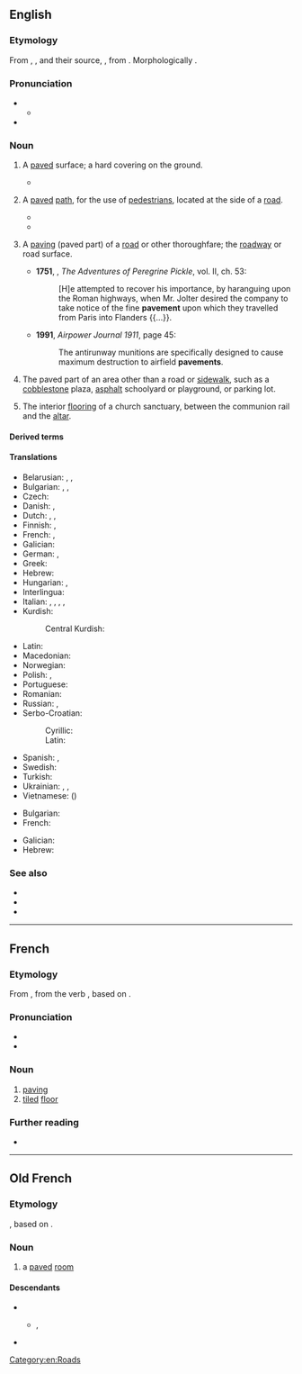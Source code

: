 ==English==

===Etymology===
From {{der|en|xno|pavement}}, {{bor|en|frm|pavement}}, and their source, {{der|en|la|pavīmentum||paved surface or floor}}, from {{m|la|paviō|pavīre|to beat, to ram, to tread down}}. Morphologically {{suffix|en|pave|ment|nocat=1}}.

===Pronunciation===
* {{IPA|en|/ˈpeɪvmənt/}}
** {{audio|en|LL-Q1860 (eng)-Vealhurl-pavement.wav|Audio (UK)}}
* {{rhymes|en|eɪvmənt|s=2}}

===Noun===
{{en-noun|-|s}}

# {{lb|en|now|chiefly|in technical contexts}} A [[paved]] surface; a hard covering on the ground. {{defdate|from 13th c.}}
#* {{RQ:Milton Paradise Lost|book=1|passage=The riches of heaven's '''pavement''', trodden gold.}}
# {{lb|en|chiefly|British English}} A [[pave]]d [[path]], for the use of [[pedestrian]]s, located at the side of a [[road]]. {{defdate|from 18th c.}}
#:{{syn|en|sidewalk|footpath|trottoir|q1=American English|q2=Australia, New Zealand and India|q3=Borrowed from French}}
#* {{quote-book|en|year=1837|author={{w|Letitia Elizabeth Landon}}|title=Ethel Churchill|volume=2|page=194|text=It was a cold and rainy afternoon as Ethel Churchill sat at the window of their new abode, a house in one of the streets leading from the Strand to the river. It was the day after their arrival, and nothing could well be more gloomy than the view: the '''pavement''' was wet, and a yellow mist obscured every object,...}}
#* {{quote-book|en|year=1963|author={{w|Margery Allingham}}| title={{w|The China Governess}}| chapter=14| url=http://openlibrary.org/works/OL2004261W| passage=Nanny Broome was looking up at the outer wall. Just under the ceiling there were three lunette windows, heavily barred and blacked out in the normal way by centuries of grime. Their bases were on a level with the '''pavement''' outside, a narrow way which was several feet lower than the road behind the house.}}
# {{lb|en|now|chiefly|North America}} A [[paving]] (paved part) of a [[road]] or other thoroughfare; the [[roadway]] or road surface. {{defdate|from 13th c.}}
#* '''1751''', {{w|Tobias Smollett}}, ''The Adventures of Peregrine Pickle'', vol. II, ch. 53:
#*:[H]e attempted to recover his importance, by haranguing upon the Roman highways, when Mr. Jolter desired the company to take notice of the fine '''pavement''' upon which they travelled from Paris into Flanders {{...}}.
#* '''1991''', ''Airpower Journal 1911'', page 45:
#*: The antirunway munitions are specifically designed to cause maximum destruction to airfield '''pavements'''.
# {{lb|en|now|chiefly|North America}} The paved part of an area other than a road or [[sidewalk]], such as a [[cobblestone]] plaza, [[asphalt]] schoolyard or playground, or parking lot.
# {{lb|en|architecture}} The interior [[flooring]] of a church sanctuary, between the communion rail and the [[altar]]. {{defdate|from 19th c.}}

====Derived terms====
{{der3|en
|hit the pavement
|moving pavement
|pavement ant
|pavement ape
|pavement artist
|pavement cell
|pavement cafe
|pavement chalk
|pavemented
|pavementless
|pavementlike
|pavement pizza
|pavement princess
|pavement special
|pound the pavement
}}

====Translations====
{{trans-see|sidewalk}}

{{trans-top|surface of road}}
* Belarusian: {{t|be|мастава́я|f}}, {{t|be|брук|m}}, {{t|be|асфа́льт|m}}
* Bulgarian: {{t+|bg|пава́ж|m}}, {{t+|bg|насти́лка|n}}, {{t|bg|пло́чник|m}}
* Czech: {{t+|cs|vozovka|f}}
* Danish: {{t|da|vejbelægning|c}}, {{t|da|brolægning|c}} {{qualifier|cobblestones or similar}}
* Dutch: {{t+|nl|wegdek|n}}, {{t+|nl|wegverharding|f}}, {{t+|nl|verharding|f}}
* Finnish: {{t|fi|tiepäällyste}}, {{t|fi|päällyste}}
* French: {{t+|fr|revêtement|m}}, {{t+|fr|chaussée|f}}
* Galician: {{t+|gl|pavimento|m}}
* German: {{t+|de|Asphalt|m}}, {{t+|de|Pflaster|n}}
* Greek: {{t|el|πλακόστρωτο}}
* Hebrew: {{t|he|מִסָּעָה|f|tr=misa'a}}
* Hungarian: {{t|hu|útburkolat}}, {{t+|hu|kövezet}}
* Interlingua: {{t|ia|pavimento}}
* Italian: {{t|it|pavimentazione stradale|f}}, {{t+|it|pavimentazione|f}}, {{t+|it|manto|m}}, {{t+|it|manto stradale}}, {{t+|it|superficie|f}}
* Kurdish:
*: Central Kurdish: {{t|ckb|بەردڕێز}}
{{trans-mid}}
* Latin: {{t|la|pavīmentum|n}}
* Macedonian: {{t|mk|плочник|m}}
* Norwegian: {{t|no|brulegging}}
* Polish: {{t|pl|nawierzchnia drogi|f}}, {{t+|pl|bruk|m}}
* Portuguese: {{t+|pt|pavimento|m}}
* Romanian: {{t+|ro|pavaj|n}}
* Russian: {{t+|ru|мостова́я|f}}, {{t+|ru|асфа́льт|m}}
* Serbo-Croatian:
*: Cyrillic: {{t|sh|плочник|m|sc=Cyrl}}
*: Latin: {{t+|sh|pločnik|m}}
* Spanish: {{t+|es|pavimento|m}}, {{t+|es|asfalto|m}}
* Swedish: {{t|sv|stenläggning}}
* Turkish: {{t+|tr|kaldırım}}
* Ukrainian: {{t|uk|мостова́|f}}, {{t+|uk|брукі́вка|f}} {{qualifier|cobbled}}, {{t+|uk|асфа́льт|m}}
* Vietnamese: {{t+|vi|vỉa hè}} ({{t|vi|㙔𡏘|sc=Hani}})
{{trans-bottom}}

{{trans-top|interior flooring, especially when of stone, of large buildings}}
* Bulgarian: {{t+|bg|насти́лка|f}}
* French: {{t+|fr|pavement|m}}
{{trans-mid}}
* Galician: {{t+|gl|pavimento|m}}
* Hebrew: {{t+|he|מִרְצֶפֶת|f|tr=mirtzefet}}
{{trans-bottom}}

===See also===
<!-- maybe or maybe not synonyms -->
* {{l|en|footpath}}
* {{l|en|sidewalk}}
* {{projectlink|wikipedia}}

[[Category:en:Roads]]

----

==French==

===Etymology===
From {{inh|fr|fro|pavement}}, from the verb {{suffix|fro|paver|ment|nocat=1}}, based on {{der|fr|la|pavimentum||a hard surface, a pounded surface}}.

===Pronunciation===
* {{fr-IPA}}
* {{audio|fr|LL-Q150 (fra)-Lyokoï-pavement.wav|Audio}}

===Noun===
{{fr-noun|m}}

# [[paving]]
# [[tiled]] [[floor]]

===Further reading===
* {{R:TLFi}}

----

==Old French==

===Etymology===
{{suffix|fro|paver|ment}}, based on {{der|fro|la|pavimentum||a hard surface, a pounded surface}}.

===Noun===
{{fro-noun|m}}

# a [[paved]] [[room]]

====Descendants====
* {{desc|en|pavement|bor=1}}
** {{desc|cy|palmant|bor=1}}, {{l|cy|paement}}
* {{desc|fr|pavement}}